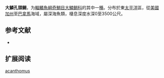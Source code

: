 {{Speciesbox 
| genus = Melamphaes
| species = acanthomus
| status = NE
| status_system = IUCN3.1
| authority =  [[Ebeling|Ebeling]], 1962
| synonyms = 
}}

'''大鱗孔頭鲷'''，为[[輻鰭魚綱|輻鰭魚綱]][[奇鯛目|奇鯛目]][[大鱗鲷科|大鱗鲷科]]的其中一[[種|種]]。分布於東[[太平洋|太平洋]]區，從[[美國|美國]][[加州|加州]]至[[巴拿馬|巴拿馬]]海域，屬深海魚類，棲息深度水深0至3500公尺。

== 参考文献 ==
*{{FishBase_species|genus=Melamphaes|species=acanthomus|year=2011|month=12}}

== 扩展阅读 ==
{{refbegin}}
{{wikispecies-inline|Melamphaes acanthomus|大鱗孔頭鲷}}
{{refend}}
{{Taxonbar|from=Q528747}}

[[Category:孔头鲷属|acanthomus]]
